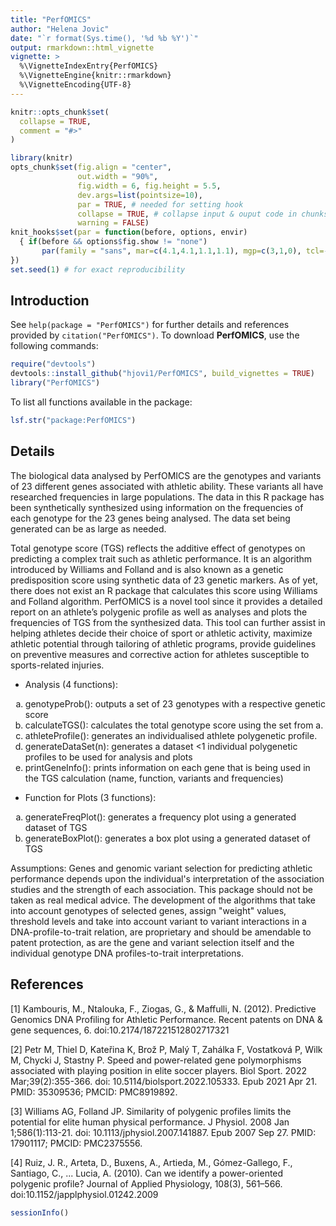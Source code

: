 ```yaml
---
title: "PerfOMICS"
author: "Helena Jovic"
date: "`r format(Sys.time(), '%d %b %Y')`"
output: rmarkdown::html_vignette
vignette: >
  %\VignetteIndexEntry{PerfOMICS}
  %\VignetteEngine{knitr::rmarkdown}
  %\VignetteEncoding{UTF-8}
---
```


```r
knitr::opts_chunk$set(
  collapse = TRUE,
  comment = "#>"
)
```

```r
library(knitr)
opts_chunk$set(fig.align = "center", 
               out.width = "90%",
               fig.width = 6, fig.height = 5.5,
               dev.args=list(pointsize=10),
               par = TRUE, # needed for setting hook 
               collapse = TRUE, # collapse input & ouput code in chunks
               warning = FALSE)
knit_hooks$set(par = function(before, options, envir)
  { if(before && options$fig.show != "none") 
       par(family = "sans", mar=c(4.1,4.1,1.1,1.1), mgp=c(3,1,0), tcl=-0.5)
})
set.seed(1) # for exact reproducibility
```

## Introduction

See `help(package = "PerfOMICS")` for further details and references provided by `citation("PerfOMICS")`. To download **PerfOMICS**, use the following commands:

``` r
require("devtools")
devtools::install_github("hjovi1/PerfOMICS", build_vignettes = TRUE)
library("PerfOMICS")
```
To list all functions available in the package:
``` r
lsf.str("package:PerfOMICS")
```

## Details

The biological data analysed by PerfOMICS are the genotypes and variants of 
23 different genes associated with athletic ability. These variants all have
researched frequencies in large populations. The data in this R package has
been synthetically synthesized using information on the frequencies of each 
genotype for the 23 genes being analysed. The data set being generated can be
as large as needed.

Total genotype score (TGS) reflects the additive effect of genotypes
on predicting a complex trait such as athletic performance. It is an algorithm
introduced by Williams and Folland and is also known as a genetic predisposition
score using synthetic data of 23 genetic markers. As of yet, there does not
exist an R package that calculates this score using Williams and Folland
algorithm. PerfOMICS is a novel tool since it provides a detailed report on an 
athlete's polygenic profile as well as analyses and plots the frequencies of 
TGS from the synthesized data. This tool can further assist in helping athletes 
decide their choice of sport or athletic activity, maximize athletic potential 
through tailoring of athletic programs, provide guidelines on preventive 
measures and corrective action for athletes susceptible to sports-related 
injuries.

- Analysis (4 functions):
a. genotypeProb(): outputs a set of 23 genotypes with a respective genetic score 
b. calculateTGS(): calculates the total genotype score using the set from a.
c. athleteProfile(): generates an individualised athlete polygenetic profile.
d. generateDataSet(n): generates a dataset <1 individual polygenetic profiles
to be used for analysis and plots
e. printGeneInfo(): prints information on each gene that is being used in the
TGS calculation (name, function, variants and frequencies)

- Function for Plots (3 functions):
a. generateFreqPlot(): generates a frequency plot using a generated dataset of TGS
b. generateBoxPlot(): generates a box plot using a generated dataset of TGS

Assumptions:
Genes and genomic variant selection for predicting athletic performance depends
upon the individual\'s interpretation of the association studies and the 
strength of each association. This package should not be taken as real 
medical advice. The development of the algorithms that take into account 
genotypes of selected genes, assign \"weight\" values, threshold levels and 
take into account variant to variant interactions in a DNA-profile-to-trait 
relation, are proprietary and should be amendable to patent protection, as are 
the gene and variant selection itself and the individual genotype DNA 
profiles-to-trait interpretations.

## References
[1] Kambouris, M., Ntalouka, F., Ziogas, G., & Maffulli, N. (2012). Predictive Genomics
DNA Profiling for Athletic Performance. Recent patents on DNA & gene sequences, 6.
doi:10.2174/187221512802717321

[2] Petr M, Thiel D, Kateřina K, Brož P, Malý T, Zahálka F, Vostatková P, Wilk M, Chycki
J, Stastny P. Speed and power-related gene polymorphisms associated with playing
position in elite soccer players. Biol Sport. 2022 Mar;39(2):355-366. doi:
10.5114/biolsport.2022.105333. Epub 2021 Apr 21. PMID: 35309536; PMCID:
PMC8919892.					

[3] Williams AG, Folland JP. Similarity of polygenic profiles limits the potential for elite
human physical performance. J Physiol. 2008 Jan 1;586(1):113-21. doi:
10.1113/jphysiol.2007.141887. Epub 2007 Sep 27. PMID: 17901117; PMCID:
PMC2375556.

[4] Ruiz, J. R., Arteta, D., Buxens, A., Artieda, M., Gómez-Gallego, F., Santiago, C., \...
Lucia, A. (2010). Can we identify a power-oriented polygenic profile? Journal of Applied
Physiology, 108(3), 561--566. doi:10.1152/japplphysiol.01242.2009

```r
sessionInfo()
```
